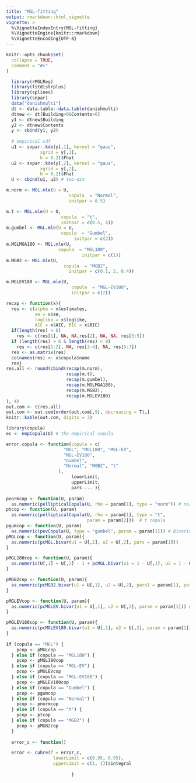 ```yaml
---
title: "MGL-fitting"
output: rmarkdown::html_vignette
vignette: >
  %\VignetteIndexEntry{MGL-fitting}
  %\VignetteEngine{knitr::rmarkdown}
  %\VignetteEncoding{UTF-8}
---
```


```r
knitr::opts_chunk$set(
  collapse = TRUE,
  comment = "#>"
)
```

```r
  library(rMGLReg)
  library(fitdistrplus)
  library(splines)
  library(snpar)
  data("danishmulti")
  dt <- data.table::data.table(danishmulti)
  dtnew <- dt[Building>0&Contents>0]
  y1 <- dtnew$Building
  y2 <- dtnew$Contents
  y <- cbind(y1, y2)
  
  # empirical cdf
  u1 <- snpar::kde(y[,1], kernel = "gaus", 
             xgrid = y[,1],
             h = 0.2)$Fhat
  u2 <- snpar::kde(y[,2], kernel = "gaus", 
             xgrid = y[,2],
             h = 0.2)$Fhat
  U <- cbind(u1, u2) # two-dim 
```



```r
m.norm <- MGL.mle(U = U,
                        copula  = "Normal",
                        initpar = 0.5)

m.t <- MGL.mle(U = U,
                     copula  = "t",
                     initpar = c(0.5, 4))
m.gumbel <- MGL.mle(U = U,
                     copula  = "Gumbel",
                          initpar = c(2))
m.MGLMGA180 <- MGL.mle(U,
                    copula  = "MGL180",
                             initpar = c(1))
m.MGB2 <- MGL.mle(U,
                      copula  = "MGB2",
                        initpar = c(0.1, 2, 0.4))

m.MGLEV180 <- MGL.mle(U,
                         copula  = "MGL-EV180",
                         initpar = c(2))


```



```r
recap <- function(x){
  res <- c(alpha = x$estimates,
           se = x$se,
           loglike = x$loglike,
           AIC = x$AIC, BIC = x$BIC)
  if(length(res) < 6)
    res <- c(res[1], NA, NA,res[2], NA, NA, res[3:5])
  if (length(res) > 6 & length(res) < 9)
    res <- c(res[1:2], NA, res[3:4], NA, res[5:7])
  res <- as.matrix(res)
  colnames(res) <- x$copula$name
  res}
res.all <- round(cbind(recap(m.norm),
                       recap(m.t),
                       recap(m.gumbel),
                       recap(m.MGLMGA180),
                       recap(m.MGB2),
                       recap(m.MGLEV180)
), 4)
out.com <- t(res.all)
out.com <- out.com[order(out.com[,9], decreasing = T),]
knitr::kable(out.com, digits = 3)

```


```r
library(copula)
ec <- empCopula(U) # the empirical copula

error.copula <- function(copula = c(
                      "MGL", "MGL180", "MGL-EV",
                      "MGL-EV180",
                      "Gumbel",
                      "Normal", "MGB2", "t"
                    ),
                         lowerLimit,
                         upperLimit,
                         pars ... ){
  
pnormcop <- function(U, param)
  as.numeric(pellipticalCopula(U, rho = param[1], type = "norm")) # normal copula
ptcop <- function(U, param)
  as.numeric(pellipticalCopula(U, rho = param[1], type = "t",
                               param = param[2]))  # t copula
pgumcop <- function(U, param)
  as.numeric(pevCopula(U, type = "gumbel", param = param[1])) # Bivariate Extreme Value Copulae - gumbel copula
pMGLcop <- function(U, param){
  as.numeric(pcMGL.bivar(u1 = U[,1], u2 = U[,2], pars = param[1]))
}

pMGL180cop <- function(U, param){
  as.numeric(U[,1] + U[,2] - 1 + pcMGL.bivar(u1 = 1 - U[,1], u2 = 1 - U[,2], pars = param[1]))
}

pMGB2cop <- function(U, param){
  as.numeric(pcMGB2.bivar(u1 = U[,1], u2 = U[,2], pars1 = param[1], pars2 = param[2], pars3 = param[3]))
}

pMGLEVcop <- function(U, param){
  as.numeric(pcMGLEV.bivar(u1 = U[,1], u2 = U[,2], param = param[1])) # Bivariate Extreme Value Copulae - gumbel copula
}

pMGLEV180cop <- function(U, param){
  as.numeric(pcMGLEV180.bivar(u1 = U[,1], u2 = U[,2], param = param[1])) # Bivariate Extreme Value Copulae - gumbel copula
}
  
if (copula == "MGL") {
    pcop <- pMGLcop
  } else if (copula == "MGL180") {
    pcop <- pMGL180cop
  } else if (copula == "MGL-EV") {
    pcop <- pMGLEVcop
  } else if (copula == "MGL-EV180") {
    pcop <- pMGLEV180cop
  } else if (copula == "Gumbel") {
    pcop <- pgumcop
  } else if (copula == "Normal") {
    pcop <- pnormcop
  } else if (copula == "t") {
    pcop <- ptcop
  } else if (copula == "MGB2") {
    pcop <- pMGB2cop
  }
  
  error_c <- function()

  error <- cuhre(f = error_c,
                  lowerLimit = c(0.95, 0.95),
                  upperLimit = c(1, 1))$integral
  
                         }


```


